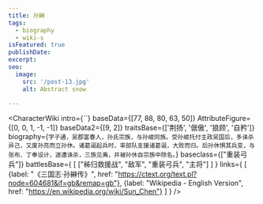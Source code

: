 ```yaml
---
title: 孙綝
tags:
  - biography
  - wiki-s
isFeatured: true
publishDate:
excerpt:
seo:
  image:
    src: '/post-13.jpg'
    alt: Abstract snow

---
```



<CharacterWiki
  intro={``}
  baseData={[77, 88, 80, 63, 50]}
  AttributeFigure={[0, 0, 1, -1, -1]}
  baseData2={[9, 2]}
  traitsBase={['荆扬', '倨傲', '狼顾', '自矜']}
  biography={`字子通，吴郡富春人，孙氏宗族，与孙峻同族。受孙峻托付主政吴国后，多诛杀异己，又废孙亮而立孙休。诸葛诞起兵时，率部队支援诸葛诞，大败而归。后孙休惧其兵变，与张布、丁奉设计，遂遭诛杀，三族见夷，并被孙休自宗族中除名。`}
  baseclass={["重装弓兵"]}
  battlesBase={
    [
      ["秭归救援战", "敌军", "重装弓兵", "主将"]
    ]
  }
  links={
    [
      {label: "《三国志·孙綝传》", href: "https://ctext.org/text.pl?node=604681&if=gb&remap=gb"},
      {label: "Wikipedia - English Version", href: "https://en.wikipedia.org/wiki/Sun_Chen"}
    ]
  }
/>
